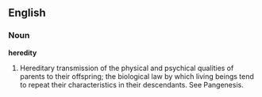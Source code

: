 ==English==

===Noun===

'''heredity'''

#Hereditary transmission of the physical and psychical qualities of parents to their offspring; the biological law by which living beings tend to repeat their characteristics in their descendants. See Pangenesis.
